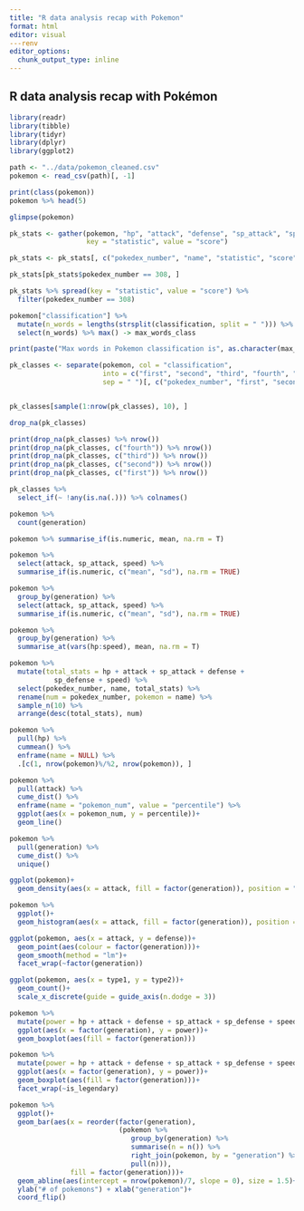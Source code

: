 ```yaml
---
title: "R data analysis recap with Pokemon"
format: html
editor: visual
---renv
editor_options: 
  chunk_output_type: inline
---
```


## R data analysis recap with Pokémon

```r
library(readr)
library(tibble)
library(tidyr)
library(dplyr)
library(ggplot2)
```

```r
path <- "../data/pokemon_cleaned.csv"
pokemon <- read_csv(path)[, -1]

print(class(pokemon))
pokemon %>% head(5)
```

```r
glimpse(pokemon)
```


```r
pk_stats <- gather(pokemon, "hp", "attack", "defense", "sp_attack", "sp_defense", "speed",
                   key = "statistic", value = "score")

pk_stats <- pk_stats[, c("pokedex_number", "name", "statistic", "score")]
```

```r
pk_stats[pk_stats$pokedex_number == 308, ]
```

```r
pk_stats %>% spread(key = "statistic", value = "score") %>% 
  filter(pokedex_number == 308)
```


```r
pokemon["classification"] %>% 
  mutate(n_words = lengths(strsplit(classification, split = " "))) %>% 
  select(n_words) %>% max() -> max_words_class

print(paste("Max words in Pokemon classification is", as.character(max_words_class)))
```


```r
pk_classes <- separate(pokemon, col = "classification",
                       into = c("first", "second", "third", "fourth", "fifth"),
                       sep = " ")[, c("pokedex_number", "first", "second", "third", "fourth", "fifth")]


pk_classes[sample(1:nrow(pk_classes), 10), ]
```

```r
drop_na(pk_classes)
```

```r
print(drop_na(pk_classes) %>% nrow())
print(drop_na(pk_classes, c("fourth")) %>% nrow())
print(drop_na(pk_classes, c("third")) %>% nrow())
print(drop_na(pk_classes, c("second")) %>% nrow())
print(drop_na(pk_classes, c("first")) %>% nrow())
```

```r
pk_classes %>%
  select_if(~ !any(is.na(.))) %>% colnames()
```


```r
pokemon %>% 
  count(generation)
```

```r
pokemon %>% summarise_if(is.numeric, mean, na.rm = T)
```

```r
pokemon %>% 
  select(attack, sp_attack, speed) %>% 
  summarise_if(is.numeric, c("mean", "sd"), na.rm = TRUE)
```

```r
pokemon %>% 
  group_by(generation) %>% 
  select(attack, sp_attack, speed) %>%
  summarise_if(is.numeric, c("mean", "sd"), na.rm = TRUE)
```

```r
pokemon %>% 
  group_by(generation) %>% 
  summarise_at(vars(hp:speed), mean, na.rm = T)
```




```r
pokemon %>% 
  mutate(total_stats = hp + attack + sp_attack + defense +
           sp_defense + speed) %>% 
  select(pokedex_number, name, total_stats) %>% 
  rename(num = pokedex_number, pokemon = name) %>% 
  sample_n(10) %>% 
  arrange(desc(total_stats), num)
```


```r
pokemon %>% 
  pull(hp) %>% 
  cummean() %>% 
  enframe(name = NULL) %>% 
  .[c(1, nrow(pokemon)%/%2, nrow(pokemon)), ]
```

```r
pokemon %>% 
  pull(attack) %>% 
  cume_dist() %>% 
  enframe(name = "pokemon_num", value = "percentile") %>% 
  ggplot(aes(x = pokemon_num, y = percentile))+
  geom_line()
```

```r
pokemon %>% 
  pull(generation) %>% 
  cume_dist() %>% 
  unique()
```


```r
ggplot(pokemon)+
  geom_density(aes(x = attack, fill = factor(generation)), position = "fill")
```

```r
pokemon %>% 
  ggplot()+
  geom_histogram(aes(x = attack, fill = factor(generation)), position = "stack")
```

```r
ggplot(pokemon, aes(x = attack, y = defense))+
  geom_point(aes(colour = factor(generation)))+
  geom_smooth(method = "lm")+
  facet_wrap(~factor(generation))
```

```r
ggplot(pokemon, aes(x = type1, y = type2))+
  geom_count()+
  scale_x_discrete(guide = guide_axis(n.dodge = 3))
```

```r
pokemon %>% 
  mutate(power = hp + attack + defense + sp_attack + sp_defense + speed) %>% 
  ggplot(aes(x = factor(generation), y = power))+
  geom_boxplot(aes(fill = factor(generation)))
```

```r
pokemon %>% 
  mutate(power = hp + attack + defense + sp_attack + sp_defense + speed) %>% 
  ggplot(aes(x = factor(generation), y = power))+
  geom_boxplot(aes(fill = factor(generation)))+
  facet_wrap(~is_legendary)
```

```r
pokemon %>% 
  ggplot()+
  geom_bar(aes(x = reorder(factor(generation),
                           (pokemon %>% 
                              group_by(generation) %>% 
                              summarise(n = n()) %>% 
                              right_join(pokemon, by = "generation") %>% 
                              pull(n))),
               fill = factor(generation)))+
  geom_abline(aes(intercept = nrow(pokemon)/7, slope = 0), size = 1.5)+
  ylab("# of pokemons") + xlab("generation")+
  coord_flip()
```
